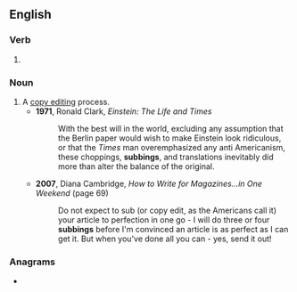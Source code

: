 ==English==

===Verb===
{{head|en|present participle}}

# {{present participle of|sub|lang=en|nocat=1}}

===Noun===
{{en-noun}}

# A [[copy editing]] process.
#* '''1971''', Ronald Clark, ''Einstein: The Life and Times''
#*: With the best will in the world, excluding any assumption that the Berlin paper would wish to make Einstein look ridiculous, or that the ''Times'' man overemphasized any anti Americanism, these choppings, '''subbings''', and translations inevitably did more than alter the balance of the original.
#* '''2007''', Diana Cambridge, ''How to Write for Magazines...in One Weekend'' (page 69)
#*: Do not expect to sub (or copy edit, as the Americans call it) your article to perfection in one go - I will do three or four '''subbings''' before I'm convinced an article is as perfect as I can get it. But when you've done all you can - yes, send it out!

===Anagrams===
* {{l|en|gubbins}}